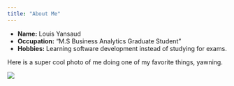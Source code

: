 ```yaml
---
title: "About Me"
---
```


- __Name:__ Louis Yansaud
- __Occupation:__ "M.S Business Analytics Graduate Student"
- __Hobbies:__ Learning software development instead of studying for exams. 

Here is a super cool photo of me doing one of my favorite things, yawning. 

![](louis_image.png)